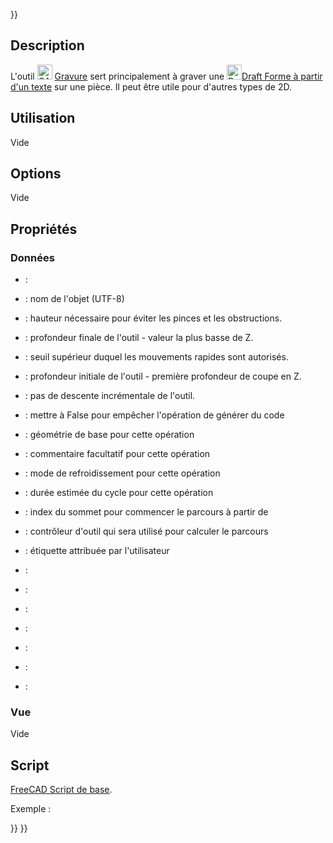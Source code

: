<languages/>
{{UnfinishedDocu{{#translation:}}}}

{{Docnav/fr
|[[CAM_Slot/fr|Rainure]]
|[[CAM_Deburr/fr|Ébavurage]]
|[[CAM_Workbench/fr|Atelier CAM]]
|IconL=CAM_Slot.svg
|IconR=CAM_Deburr.svg
|IconC=Workbench_CAM.svg
}}

{{GuiCommand/fr
|Name=CAM Engrave
|Name/fr=CAM Gravure
|MenuLocation=CAM → Graver
|Workbenches=[[CAM_Workbench/fr|CAM]]
}}

==Description==

L'outil [[Image:CAM_Engrave.svg|24px]] [[CAM_Engrave/fr|Gravure]] sert principalement à graver une [[Image:Draft_ShapeString.svg|24px]][[Draft_ShapeString/fr|Draft Forme à partir d'un texte]] sur une pièce. Il peut être utile pour d'autres types de 2D.

<span id="Usage"></span>
==Utilisation==

Vide

==Options==

Vide

<span id="Properties"></span>
==Propriétés==

<span id="Data"></span>
===Données===

{{TitleProperty|Base}}

* {{PropertyData|Placement}} : 
* {{PropertyData|Label}} : nom de l'objet (UTF-8)

{{TitleProperty|Depth}}

* {{PropertyData|Clearance Height}} : hauteur nécessaire pour éviter les pinces et les obstructions.
* {{PropertyData|Final Depth}} : profondeur finale de l'outil - valeur la plus basse de Z.
* {{PropertyData|Safe Height}} : seuil supérieur duquel les mouvements rapides sont autorisés.
* {{PropertyData|Start Depth}} : profondeur initiale de l'outil - première profondeur de coupe en Z.
* {{PropertyData|Step Down}} : pas de descente incrémentale de l'outil.

{{TitleProperty|Path}}

* {{PropertyData|Active}} : mettre à False pour empêcher l'opération de générer du code
* {{PropertyData|Base}} : géométrie de base pour cette opération
* {{PropertyData|Comment}} : commentaire facultatif pour cette opération
* {{PropertyData|Coolant Mode}} : mode de refroidissement pour cette opération
* {{PropertyData|Cycle Time}} : durée estimée du cycle pour cette opération
* {{PropertyData|Start Vertex}} : index du sommet pour commencer le parcours à partir de
* {{PropertyData|Tool Controller}} : contrôleur d'outil qui sera utilisé pour calculer le parcours
* {{PropertyData|User Label}} : étiquette attribuée par l'utilisateur

{{TitleProperty|Hidden}}

* {{PropertyData|Base Object}} :
* {{PropertyData|Base Shapes}} :
* {{PropertyData|Expression Engine}} :
* {{PropertyData|Label2}} :
* {{PropertyData|Path}} :
* {{PropertyData|Proxy}} :
* {{PropertyData|Visibility}} :

<span id="View"></span>
===Vue===

Vide

<span id="Scripting"></span>
==Script==

{{Emphasis|Voir aussi :}} [[FreeCAD_Scripting_Basics/fr|FreeCAD Script de base]].

Exemple :

{{Code|code=
#Place code example here.
}}


{{Docnav/fr
|[[CAM_Slot/fr|Rainure]]
|[[CAM_Deburr/fr|Ébavurage]]
|[[CAM_Workbench/fr|Atelier CAM]]
|IconL=CAM_Slot.svg
|IconR=CAM_Deburr.svg
|IconC=Workbench_CAM.svg
}}

{{CAM_Tools_navi{{#translation:}}}}
{{Userdocnavi{{#translation:}}}}